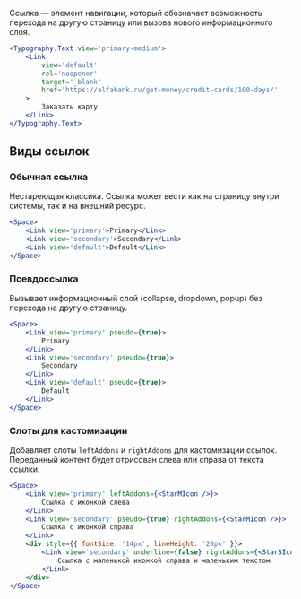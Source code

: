 Ссылка — элемент навигации, который обозначает возможность перехода на другую страницу
или вызова нового информационного слоя.

```jsx live
<Typography.Text view='primary-medium'>
    <Link
        view='default'
        rel='noopener'
        target='_blank'
        href='https://alfabank.ru/get-money/credit-cards/100-days/'
    >
        Заказать карту
    </Link>
</Typography.Text>
```

## Виды ссылок

### Обычная ссылка

Нестареющая классика. Ссылка может вести как на страницу внутри системы, так и на внешний ресурс.

```jsx live
<Space>
    <Link view='primary'>Primary</Link>
    <Link view='secondary'>Secondary</Link>
    <Link view='default'>Default</Link>
</Space>
```

### Псевдоссылка

Вызывает информационный слой (collapse, dropdown, popup) без перехода на другую страницу.

```jsx live
<Space>
    <Link view='primary' pseudo={true}>
        Primary
    </Link>
    <Link view='secondary' pseudo={true}>
        Secondary
    </Link>
    <Link view='default' pseudo={true}>
        Default
    </Link>
</Space>
```

### Слоты для кастомизации

Добавляет слоты `leftAddons` и `rightAddons` для кастомизации ссылок.
Переданный контент будет отрисован слева или справа от текста ссылки.

```jsx live
<Space>
    <Link view='primary' leftAddons={<StarMIcon />}>
        Ссылка с иконкой слева
    </Link>
    <Link view='secondary' pseudo={true} rightAddons={<StarMIcon />}>
        Ссылка с иконкой справа
    </Link>
    <div style={{ fontSize: '14px', lineHeight: '20px' }}>
        <Link view='secondary' underline={false} rightAddons={<StarSIcon />}>
            Ссылка с маленькой иконкой справа и маленьким текстом
        </Link>
    </div>
</Space>
```
